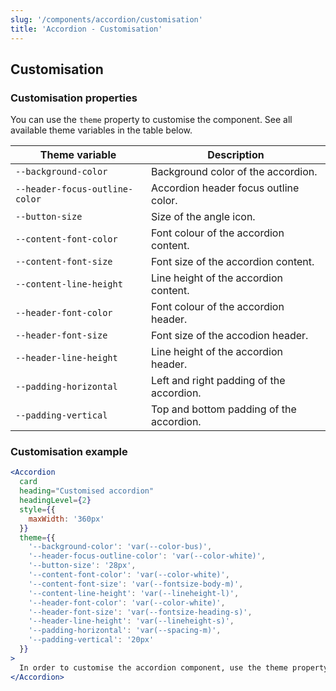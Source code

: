 ```yaml
---
slug: '/components/accordion/customisation'
title: 'Accordion - Customisation'
---
```




## Customisation

### Customisation properties

You can use the `theme` property to customise the component. See all available theme variables in the table below.

| Theme variable                            | Description                                     |
| ----------------------------------------  | ----------------------------------------------- |
| <code>--background-color</code>           | Background color of the accordion.              |
| <code>--header-focus-outline-color</code> | Accordion header focus outline color. |
| <code>--button-size</code>                | Size of the angle icon.                         |
| <code>--content-font-color</code>         | Font colour of the accordion content.           |
| <code>--content-font-size</code>          | Font size of the accordion content.             |
| <code>--content-line-height</code>        | Line height of the accordion content.           |
| <code>--header-font-color</code>          | Font colour of the accordion header.            |
| <code>--header-font-size</code>           | Font size of the accodion header.               |
| <code>--header-line-height</code>         | Line height of the accordion header.            |
| <code>--padding-horizontal</code>         | Left and right padding of the accordion.        |
| <code>--padding-vertical</code>           | Top and bottom padding of the accordion.        |


### Customisation example
<Playground>

```jsx
<Accordion
  card
  heading="Customised accordion"
  headingLevel={2}
  style={{
    maxWidth: '360px'
  }}
  theme={{
    '--background-color': 'var(--color-bus)',
    '--header-focus-outline-color': 'var(--color-white)',
    '--button-size': '28px',
    '--content-font-color': 'var(--color-white)',
    '--content-font-size': 'var(--fontsize-body-m)',
    '--content-line-height': 'var(--lineheight-l)',
    '--header-font-color': 'var(--color-white)',
    '--header-font-size': 'var(--fontsize-heading-s)',
    '--header-line-height': 'var(--lineheight-s)',
    '--padding-horizontal': 'var(--spacing-m)',
    '--padding-vertical': '20px'
  }}
>
  In order to customise the accordion component, use the theme property.
</Accordion>
```
</Playground>
